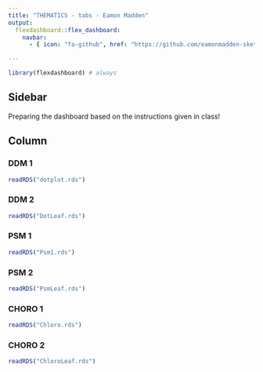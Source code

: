 ```yaml
---
title: "THEMATICS - tabs - Eamon Madden"
output:
  flexdashboard::flex_dashboard:
    navbar:
      - { icon: "fa-github", href: "https://github.com/eamonmadden-sketch/Homework-1", align: right }

---
```


```r
library(flexdashboard) # always
```

## Sidebar {.sidebar}


Preparing the dashboard based on the instructions given in class!

## Column {.tabset .tabset-fade}


### DDM 1

```r
readRDS("dotplot.rds")
```


### DDM 2

```r
readRDS("DotLeaf.rds")
```

### PSM 1

```r
readRDS("Psm1.rds")
```

### PSM 2

```r
readRDS("PsmLeaf.rds")
```


### CHORO 1

```r
readRDS("Chloro.rds")
```

### CHORO 2

```r
readRDS("ChloroLeaf.rds")
```

